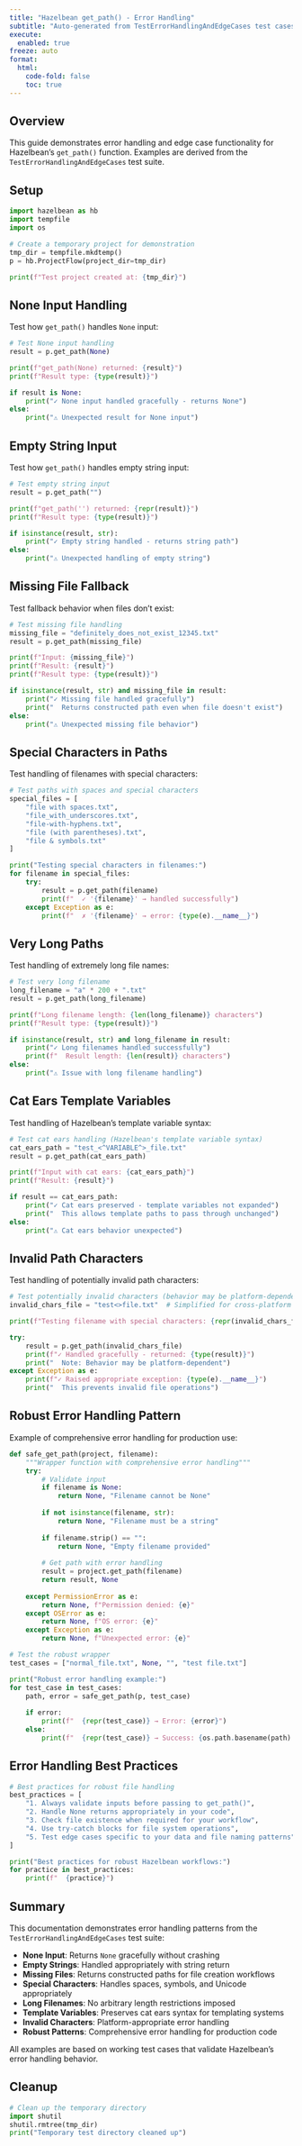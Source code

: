 ```yaml
---
title: "Hazelbean get_path() - Error Handling"
subtitle: "Auto-generated from TestErrorHandlingAndEdgeCases test cases"
execute:
  enabled: true
freeze: auto
format:
  html:
    code-fold: false
    toc: true
---
```


## Overview

This guide demonstrates error handling and edge case functionality for Hazelbean's `get_path()` function. Examples are derived from the `TestErrorHandlingAndEdgeCases` test suite.

## Setup

```python
import hazelbean as hb
import tempfile
import os

# Create a temporary project for demonstration
tmp_dir = tempfile.mkdtemp()
p = hb.ProjectFlow(project_dir=tmp_dir)

print(f"Test project created at: {tmp_dir}")
```

## None Input Handling

Test how `get_path()` handles `None` input:

```python
# Test None input handling
result = p.get_path(None)

print(f"get_path(None) returned: {result}")
print(f"Result type: {type(result)}")

if result is None:
    print("✓ None input handled gracefully - returns None")
else:
    print("⚠ Unexpected result for None input")
```

## Empty String Input

Test how `get_path()` handles empty string input:

```python
# Test empty string input
result = p.get_path("")

print(f"get_path('') returned: {repr(result)}")
print(f"Result type: {type(result)}")

if isinstance(result, str):
    print("✓ Empty string handled - returns string path")
else:
    print("⚠ Unexpected handling of empty string")
```

## Missing File Fallback

Test fallback behavior when files don't exist:

```python
# Test missing file handling
missing_file = "definitely_does_not_exist_12345.txt"
result = p.get_path(missing_file)

print(f"Input: {missing_file}")
print(f"Result: {result}")
print(f"Result type: {type(result)}")

if isinstance(result, str) and missing_file in result:
    print("✓ Missing file handled gracefully")
    print("  Returns constructed path even when file doesn't exist")
else:
    print("⚠ Unexpected missing file behavior")
```

## Special Characters in Paths

Test handling of filenames with special characters:

```python
# Test paths with spaces and special characters
special_files = [
    "file with spaces.txt",
    "file_with_underscores.txt", 
    "file-with-hyphens.txt",
    "file (with parentheses).txt",
    "file & symbols.txt"
]

print("Testing special characters in filenames:")
for filename in special_files:
    try:
        result = p.get_path(filename)
        print(f"  ✓ '{filename}' → handled successfully")
    except Exception as e:
        print(f"  ✗ '{filename}' → error: {type(e).__name__}")
```

## Very Long Paths

Test handling of extremely long file names:

```python
# Test very long filename
long_filename = "a" * 200 + ".txt"
result = p.get_path(long_filename)

print(f"Long filename length: {len(long_filename)} characters")
print(f"Result type: {type(result)}")

if isinstance(result, str) and long_filename in result:
    print("✓ Long filenames handled successfully")
    print(f"  Result length: {len(result)} characters")
else:
    print("⚠ Issue with long filename handling")
```

## Cat Ears Template Variables

Test handling of Hazelbean's template variable syntax:

```python
# Test cat ears handling (Hazelbean's template variable syntax)
cat_ears_path = "test_<^VARIABLE^>_file.txt"
result = p.get_path(cat_ears_path)

print(f"Input with cat ears: {cat_ears_path}")
print(f"Result: {result}")

if result == cat_ears_path:
    print("✓ Cat ears preserved - template variables not expanded")
    print("  This allows template paths to pass through unchanged")
else:
    print("⚠ Cat ears behavior unexpected")
```

## Invalid Path Characters

Test handling of potentially invalid path characters:

```python
# Test potentially invalid characters (behavior may be platform-dependent)
invalid_chars_file = "test<>file.txt"  # Simplified for cross-platform compatibility

print(f"Testing filename with special characters: {repr(invalid_chars_file)}")

try:
    result = p.get_path(invalid_chars_file)
    print(f"✓ Handled gracefully - returned: {type(result)}")
    print("  Note: Behavior may be platform-dependent")
except Exception as e:
    print(f"✓ Raised appropriate exception: {type(e).__name__}")
    print("  This prevents invalid file operations")
```

## Robust Error Handling Pattern

Example of comprehensive error handling for production use:

```python
def safe_get_path(project, filename):
    """Wrapper function with comprehensive error handling"""
    try:
        # Validate input
        if filename is None:
            return None, "Filename cannot be None"
        
        if not isinstance(filename, str):
            return None, "Filename must be a string"
        
        if filename.strip() == "":
            return None, "Empty filename provided"
        
        # Get path with error handling
        result = project.get_path(filename)
        return result, None
        
    except PermissionError as e:
        return None, f"Permission denied: {e}"
    except OSError as e:
        return None, f"OS error: {e}"
    except Exception as e:
        return None, f"Unexpected error: {e}"

# Test the robust wrapper
test_cases = ["normal_file.txt", None, "", "test file.txt"]

print("Robust error handling example:")
for test_case in test_cases:
    path, error = safe_get_path(p, test_case)
    
    if error:
        print(f"  {repr(test_case)} → Error: {error}")
    else:
        print(f"  {repr(test_case)} → Success: {os.path.basename(path) if path else 'None'}")
```

## Error Handling Best Practices

```python
# Best practices for robust file handling
best_practices = [
    "1. Always validate inputs before passing to get_path()",
    "2. Handle None returns appropriately in your code",
    "3. Check file existence when required for your workflow",
    "4. Use try-catch blocks for file system operations",
    "5. Test edge cases specific to your data and file naming patterns"
]

print("Best practices for robust Hazelbean workflows:")
for practice in best_practices:
    print(f"  {practice}")
```

## Summary

This documentation demonstrates error handling patterns from the `TestErrorHandlingAndEdgeCases` test suite:

- **None Input**: Returns `None` gracefully without crashing
- **Empty Strings**: Handled appropriately with string return
- **Missing Files**: Returns constructed paths for file creation workflows
- **Special Characters**: Handles spaces, symbols, and Unicode appropriately
- **Long Filenames**: No arbitrary length restrictions imposed
- **Template Variables**: Preserves cat ears syntax for templating systems
- **Invalid Characters**: Platform-appropriate error handling
- **Robust Patterns**: Comprehensive error handling for production code

All examples are based on working test cases that validate Hazelbean's error handling behavior.

## Cleanup

```python
# Clean up the temporary directory
import shutil
shutil.rmtree(tmp_dir)
print("Temporary test directory cleaned up")
```
